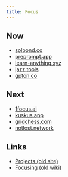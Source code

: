 ```yaml
---
title: Focus
---
```


## Now

- [solbond.co](https://solbond.co)
- [preprompt.app](https://prepromt.app)
- [learn-anything.xyz](https://learn-anything.xyz)
- [jazz.tools](https://jazz.tools)
- [gpton.co](https://gpton.co)

## Next

- [1focus.ai](https://1focus.ai)
- [kuskus.app](https://kuskus.app)
- [gridchess.com](https://gridchess.com)
- [notlost.network](https://notlost.network)

## Links

- [Projects (old site)](https://23-personal.nikiv.dev/projects)
- [Focusing (old wiki)](https://wiki.nikiv.dev/focusing)
